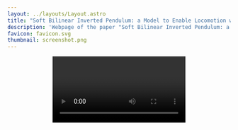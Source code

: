 ```yaml
---
layout: ../layouts/Layout.astro
title: "Soft Bilinear Inverted Pendulum: a Model to Enable Locomotion with Soft Contacts"
description: 'Webpage of the paper "Soft Bilinear Inverted Pendulum: a Model to Enable Locomotion with Soft Contacts" published in IEEE Transactions on Systems, Man, and Cybernetics: Systems.'
favicon: favicon.svg
thumbnail: screenshot.png
---
```








<Header
  title={frontmatter.title}
  authors={[
    {
      name: "Davide De Benedittis",
      url: "https://ddebenedittis.github.io/",
      institution: "University of Pisa",
      notes: ["*"],
    },
    {
      name: "Franco Angelini",
      institution: "University of Pisa",
    },
    {
      name: "Manolo Garabini",
      institution: "University of Pisa",
    },
  ]}
  conference="IEEE Transactions on Systems, Man, and Cybernetics: Systems"
  notes={[
    {
      symbol: "*",
      text: "Corresponding author",
    },
  ]}
  links={[
    {
      name: "Paper",
      url: "",
      icon: "fa-solid:file-pdf",
    },
    {
      name: "Code",
      url: "https://github.com/ddebenedittis/control_quadrupeds_soft_contacts",
      icon: "mdi:github",
    },
    {
      name: "arXiv",
      url: "",
      icon: "academicons:arxiv",
    },
  ]}
  />

<Video source={soft_bilinear_inverted_pendulum} />

<HighlightedSection>

## Abstract

The robotics research community has developed several effective techniques for quadrupedal locomotion.
Most of these methods ease the modeling and control problem by assuming a rigid contact between the feet and the terrain.
However, in the case of compliant terrain or robots equipped with soft feet, this assumption no longer holds, as the contact point moves and the reaction forces experience a delay.
This paper presents a novel approach for quadrupedal locomotion in the presence of soft contacts.
The control architecture consists of two blocks: upstream, the Motion Planner (MP) computes a feasible trajectory using Model Predictive Control (MPC); downstream, the Tracking Controller (TC) employs Hierarchical Optimization (HO) to achieve motion tracking.
This choice allows the control architecture to employ a large time horizon without heavily compromising the model's accuracy.
For the first time, both blocks consider the contact compliance: in the MP, the classic Linear Inverted Pendulum model is extended by proposing the Soft Bilinear Inverted Pendulum (SBIP) model; conversely, the Tracking Controller (TC) is a Whole-Body Controller (WBC) that considers the full dynamics model, including the soft contacts.
Simulations with multiple quadrupedal robots demonstrate that the proposed approach enables traversing soft terrains with improved stability and efficiency.
Furthermore, the performance benefits of including the compliance in the MP and TC are evaluated.
Finally, experiments on the SOLO12 robot walking on soft terrain validate the proposed approach's effectiveness.

</HighlightedSection>

## Introduction

Legged robots are designed to traverse a wide variety of natural terrains, including soft ground conditions such as snow, mud, and sand.
However, the majority of existing control strategies do not account for the terrain compliance, leading to reduced efficiency and performance.

This work presents a control strategy for legged robots that considers the softness of the terrain.
It adopts a two-control-blocks architecture composed of a Motion Planner (MP) and a Tracking Controller (TC).
For the first time, both blocks consider the contact compliance.
The MP uses the novel Soft Bilinear Inverted Pendulum (SBIP) model to compute a feasible trajectory for the robot.
The TC employs considers the full robot dynamics and the soft contact model, and computes the optimal joint torques using Hierarchical Optimization (HO).
The proposed approach is validated through simulations and experiments on multiple quadrupedal robots.
Additionally, the proposed approach is compared with the state-of-the-art and the effects of including the compliance in the MP and/or TC are evaluated.

<Figure caption="Block diagram of the proposed control architecture.">
    <Image source={block_diag} altText="Block diagram of the proposed control architecture." />
</Figure>

## Results

### Key Performance Indicators

The heading and lateral Root Mean Square Error (RMSE) are
<LaTeX formula="\begin{aligned} h_\mathrm{RMSE} &= \sqrt{\frac{\sum_{i=1}^{N}(v_{\mathrm{h}, i} - v_{\mathrm{h}, i}^\mathrm{des})^2}{N}}, \\ l_\mathrm{RMSE} &= \sqrt{\frac{\sum_{i=1}^{N}(v_{\mathrm{l}, i} - v_{\mathrm{l}, i}^\mathrm{des})^2}{N}} \end{aligned}" />
where <LaTeX inline formula="v_{\mathrm{h}, i}" /> and <LaTeX inline formula="v_{\mathrm{h}, i}^\mathrm{des}" /> are respectively the measured and commanded base velocity in the heading direction at the <LaTeX inline formula="i" />th instant, and similarly for the lateral direction; while <LaTeX inline formula="N" /> is the total number of measurements.

The slippage along a trajectory is computed as the integral of the feet's horizontal movements while in contact with the terrain
<LaTeX formula="\mathrm{slip} = \sum_{f = 1}^{4} {\sum_{i = 1}^{N} {c_f |v_{f, i}| \Delta t}}" />
where <LaTeX inline formula="c_f" /> is equal to <LaTeX inline formula="1" /> if the <LaTeX inline formula="f" />th foot is in contact with the terrain, and <LaTeX inline formula="0" /> otherwise; the velocity of the <LaTeX inline formula="f" />th foot at the <LaTeX inline formula="i" />th instant is <LaTeX inline formula="v_{f, i}" />.

The Cost of Transport (CoT) is computed by assuming that most of the energy is lost due to thermal effects and not due to the mechanical work of the actuators. It is computed with
<LaTeX formula="\mathrm{CoT} = \frac{\sum_{i = 1}^{n} {\vec{v}_{\mathrm{hor}, i} \cdot \vec{v}_i^\mathrm{des} / |\vec{v}_i^\mathrm{des}}|} {\sum_{i = 1}^{n} {\vec{\tau}_i^2}}" />
where <LaTeX inline formula="\vec{v}_{\mathrm{hor}, i}" /> and <LaTeX inline formula="\vec{v}_i^\mathrm{des}" /> are respectively the horizontal velocity and horizontal reference velocity at the <LaTeX inline formula="i" />th instant.

### Simulations

#### Controller Behavior

<TwoColumns>
  <Figure slot="left" caption="ANYmal C robot traversing a soft terrain.">
    <Video source={anymal_c} />
  </Figure>
  <Figure slot="right" caption="SOLO12 robot traversing a soft terrain.">
    <Video source={solo12} />
  </Figure>
</TwoColumns>

#### Performance Comparison

<Figure caption="Key Performance Indicators comparison.">
    <Image source={kpis} altText="Key Performance Indicators comparison." />
</Figure>

#### Fall Performance Comparison

<TwoColumns>
  <Figure slot="left" caption="Classic control approach.">
    <Video source={fall} />
  </Figure>
  <Figure slot="right" caption="Proposed control approach.">
    <Video source={nofall} />
  </Figure>
</TwoColumns>

### Experiments

<TwoColumns>
  <Figure slot="left" caption="Proposed approach traversing a flat soft terrain.">
    <Video source={exp0} />
  </Figure>
  <Figure slot="right" caption="Proposed approach traversing an inclined soft terrain.">
    <Video source={exp10} />
  </Figure>
</TwoColumns>

## Solution Approach

### Full Dynamics Model

The full dynamics model of a legged robot is
<LaTeX formula="
    {M}({q})\dot{{v}} + {h}({q}, {v}) = {S}^T {\tau} + {J}^T_\mathrm{c}({q}) {f}_\mathrm{c}" />
where <LaTeX inline formula="{q}" /> is the generalized coordinates vector, <LaTeX inline formula="{v}" /> is the generalized velocity vector, <LaTeX inline formula="{M}({q})" /> is the mass matrix, <LaTeX inline formula="{h}({q}, {v})" /> is the vector of Coriolis and centrifugal forces, <LaTeX inline formula="{S}" /> is the selection matrix, <LaTeX inline formula="{\tau}" /> is the joint torques vector, <LaTeX inline formula="{J}_\mathrm{c}({q})" /> is the contact Jacobian matrix, and <LaTeX inline formula="{f}_\mathrm{c}" /> is the contact forces vector.

### Soft Bilinear Inverted Pendulum

The SBIP consists in a LIP that lies on a soft surface, modeled as a linear spring-damper system in the normal direction. The dynamic equations are
<LaTeX formula="
\begin{aligned}
    \ddot{x}_\mathrm{CoM} &= \frac{g + \ddot{z}_\mathrm{CoM}}{h_\mathrm{CoM}} (x_\mathrm{CoM} - 
    x_\mathrm{ZMP}) \\
    \ddot{y}_\mathrm{CoM} &= \frac{g + \ddot{z}_\mathrm{CoM}}{h_\mathrm{CoM}} (y_\mathrm{CoM} -
    y_\mathrm{ZMP}), \\
    \ddot{z}_\mathrm{CoM} &= - \ddot{\delta} = - g + \frac{1}{m} \left( k_\mathrm{p} \delta + k_\mathrm{d} \dot{\delta} \right),
\end{aligned}
" />
where <LaTeX inline formula="x_\mathrm{CoM}" />, <LaTeX inline formula="y_\mathrm{CoM}" />, and <LaTeX inline formula="z_\mathrm{CoM}" /> are the coordinates of the Center of Mass (CoM) of the robot base, <LaTeX inline formula="x_\mathrm{ZMP}" /> and <LaTeX inline formula="y_\mathrm{ZMP}" /> are the coordinates of the ZMP, <LaTeX inline formula="g" /> is the module of the gravity acceleration, <LaTeX inline formula="m" /> is the total mass of the robot, and <LaTeX inline formula="h_\mathrm{CoM}" /> is the height of the CoM relative to the terrain. Finally, terrain deformation in the SBIP contact point is <LaTeX inline formula="\delta" />, while <LaTeX inline formula="k_\mathrm{p}" /> and <LaTeX inline formula="k_\mathrm{d}" /> are the terrain stiffness and damping, respectively.

<Figure caption="Soft Bilinear Inverted Pendulum model.">
    <Image source={sbip} altText="Soft Bilinear Inverted Pendulum model." />
</Figure>

### Motion Planner

The Motion Planner uses Model Predictive Control (MPC) to compute a feasible trajectory for the robot.
It employs a simplified model (i.e. the SBIP) and optimized over a "large" time horizon.

The MPC computes the optimal ZMP positions along a sliding window.
The base trajectory is derived from the ZMP positions and the SBIP model dynamics.
The feet trajectories are computed using a simple heuristic that utilized the ZMP positions.

### Whole-Body Controller

The Whole-Body Controller (WBC) is a Tracking Controller that computes the optimal joint torques to achieve motion tracking.
It considers the full robot dynamics model over a "short" time horizon.

A legged robot mush satisfy a wide range of constraints with different importances and potentially conflicting with each other.
Hierarchical Optimization solves this problem by solving a set of conflicting tasks while respecting an assigned priority order.

The set of tasks and their priorities are

<table>
  <thead>
    <tr>
      <th style="width:20%">Priority</th>
      <th style="width:80%">Tasks</th>
    </tr>
  </thead>
  <tbody>
    <tr style="border-bottom: 1px solid #aaa;">
      <td>1</td>
      <td>Physical consistency</td>
    </tr>
    <tr>
      <td rowspan="3">2</td>
      <td>Actuation torque limits</td>
    </tr>
    <tr>
      <td>Contact friction cone limits</td>
    </tr>
    <tr style="border-bottom: 1px solid #aaa;">
      <td>Force modulation</td>
    </tr>
    <tr style="border-bottom: 1px solid #aaa;">
      <td>3</td>
      <td>Contact constraints</td>
    </tr>
    <tr>
      <td rowspan="3">4</td>
      <td>Base linear trajectory tracking</td>
    </tr>
    <tr>
      <td>Base angular trajectory tracking</td>
    </tr>
    <tr style="border-bottom: 1px solid #aaa;">
      <td>Swing feet trajectory tracking</td>
    </tr>
    <tr>
      <td rowspan="2">5</td>
      <td>Energy minimization</td>
    </tr>
    <tr>
      <td>Contact forces minimization</td>
    </tr>
  </tbody>
</table>

Each task is formulated as a set of linear equality and inequality constraints, as follows
<LaTeX formula="\left\lbrace \begin{aligned} A_p x - b_p &= s_{\mathrm{e}, p}, \\ C_p x - d_p &\leq s_{\mathrm{i}, p}. \end{aligned} \right." />
Here, <LaTeX inline formula="x = \begin{bmatrix} \dot{v}^T & f_c^T & \delta_d^T \end{bmatrix}^T" /> is the optimization vector, where <LaTeX inline formula="\dot{v}" /> is the generalized velocity vector, <LaTeX inline formula="f_c" /> are the contact forces, and <LaTeX inline formula="\delta_d" /> are the desired terrain deformations.
Conversely, <LaTeX inline formula="s_{\mathrm{e}, p}" /> and <LaTeX inline formula="s_{\mathrm{i}, p}" /> are the equality and inequality slack variables, respectively.

## Conclusion

This paper presented a novel approach for quadrupedal locomotion in the presence of soft contacts.
The proposed control architecture consists of two blocks: the Motion Planner (MP) and the Tracking Controller (TC).
The benefits of including the compliance in the MP and TC were evaluated through simulations and experiments on multiple quadrupedal robots.

## BibTeX citation

```bibtex
@article{DeBenedittis2024Soft,
  author = {De Benedittis, Davide and Angelini, Franco and Garabini, Manolo},
  title = {Soft Bilinear Inverted Pendulum: a Model to Enable Locomotion with Soft Contacts},
  journal = {IEEE Transactions on Systems, Man, and Cybernetics: Systems},
  year = {2024},
  publisher = {IEEE}
}
```